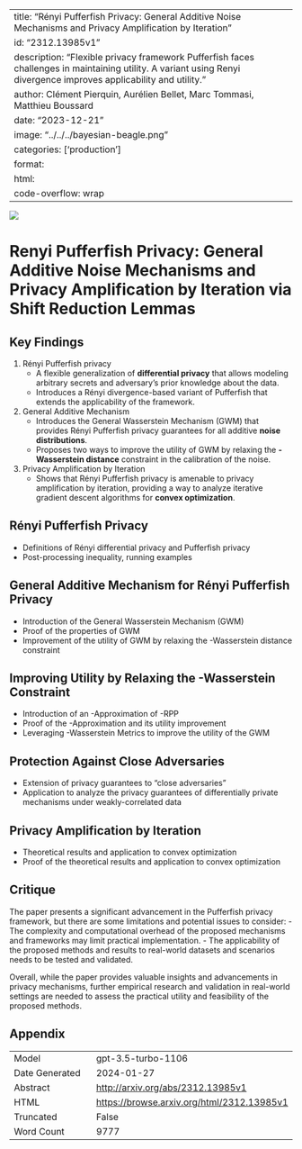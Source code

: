 
---
title: "Rényi Pufferfish Privacy: General Additive Noise Mechanisms and Privacy Amplification by Iteration"
id: "2312.13985v1"
description: "Flexible privacy framework Pufferfish faces challenges in maintaining utility. A variant using Renyi divergence improves applicability and utility."
author: Clément Pierquin, Aurélien Bellet, Marc Tommasi, Matthieu Boussard
date: "2023-12-21"
image: "../../../bayesian-beagle.png"
categories: ['production']
format:
  html:
    code-overflow: wrap
---

![](None)

# Renyi Pufferfish Privacy: General Additive Noise Mechanisms and Privacy Amplification by Iteration via Shift Reduction Lemmas

## Key Findings
1. Rényi Pufferfish privacy
   - A flexible generalization of **differential privacy** that allows modeling arbitrary secrets and adversary’s prior knowledge about the data.
   - Introduces a Rényi divergence-based variant of Pufferfish that extends the applicability of the framework.
2. General Additive Mechanism
   - Introduces the General Wasserstein Mechanism (GWM) that provides Rényi Pufferfish privacy guarantees for all additive **noise distributions**.
   - Proposes two ways to improve the utility of GWM by relaxing the **-Wasserstein distance** constraint in the calibration of the noise.
3. Privacy Amplification by Iteration
   - Shows that Rényi Pufferfish privacy is amenable to privacy amplification by iteration, providing a way to analyze iterative gradient descent algorithms for **convex optimization**.

## Rényi Pufferfish Privacy
- Definitions of Rényi differential privacy and Pufferfish privacy
- Post-processing inequality, running examples

## General Additive Mechanism for Rényi Pufferfish Privacy
- Introduction of the General Wasserstein Mechanism (GWM)
- Proof of the properties of GWM
- Improvement of the utility of GWM by relaxing the -Wasserstein distance constraint

## Improving Utility by Relaxing the -Wasserstein Constraint
- Introduction of an -Approximation of -RPP
- Proof of the -Approximation and its utility improvement
- Leveraging -Wasserstein Metrics to improve the utility of the GWM

## Protection Against Close Adversaries
- Extension of privacy guarantees to "close adversaries"
- Application to analyze the privacy guarantees of differentially private mechanisms under weakly-correlated data

## Privacy Amplification by Iteration
- Theoretical results and application to convex optimization
- Proof of the theoretical results and application to convex optimization

## Critique
The paper presents a significant advancement in the Pufferfish privacy framework, but there are some limitations and potential issues to consider:
- The complexity and computational overhead of the proposed mechanisms and frameworks may limit practical implementation.
- The applicability of the proposed methods and results to real-world datasets and scenarios needs to be tested and validated.

Overall, while the paper provides valuable insights and advancements in privacy mechanisms, further empirical research and validation in real-world settings are needed to assess the practical utility and feasibility of the proposed methods.

## Appendix

|          |          |
|----------|----------|
| Model     | gpt-3.5-turbo-1106       |
| Date Generated     | 2024-01-27       |
| Abstract | [http://arxiv.org/abs/2312.13985v1](http://arxiv.org/abs/2312.13985v1)        |
| HTML     | [https://browse.arxiv.org/html/2312.13985v1](https://browse.arxiv.org/html/2312.13985v1)       |
| Truncated       | False       |
| Word Count       | 9777       |